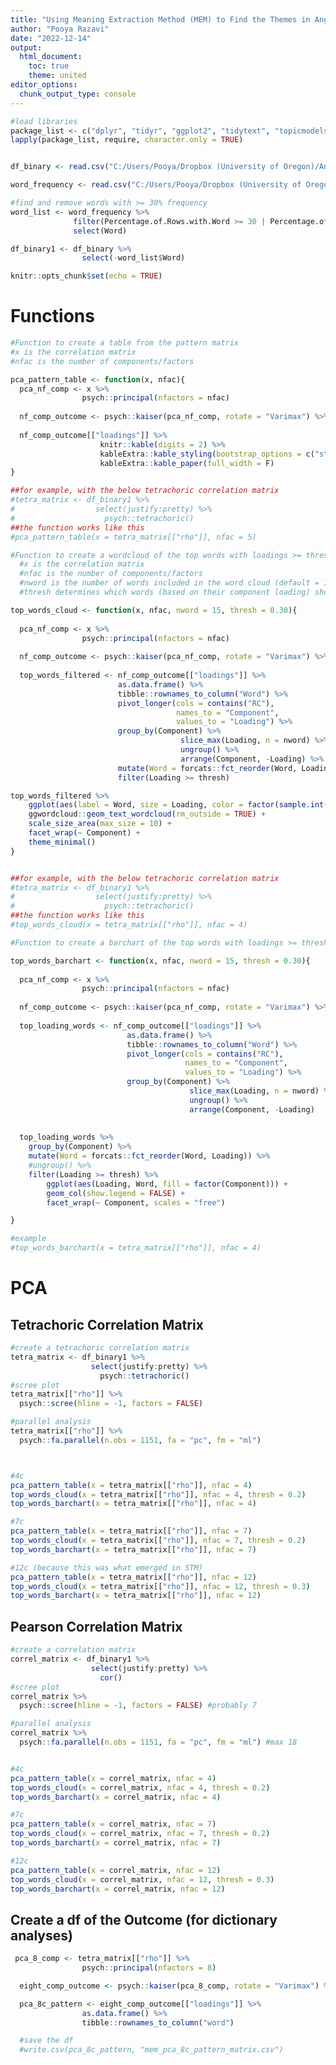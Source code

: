 ```yaml
---
title: "Using Meaning Extraction Method (MEM) to Find the Themes in Anger Narratives"
author: "Pooya Razavi"
date: "2022-12-14"
output: 
  html_document:
    toc: true
    theme: united
editor_options: 
  chunk_output_type: console
---
```


```r
#load libraries
package_list <- c("dplyr", "tidyr", "ggplot2", "tidytext", "topicmodels", "rlang")
lapply(package_list, require, character.only = TRUE)


df_binary <- read.csv("C:/Users/Pooya/Dropbox (University of Oregon)/Anger Dissertation/LIWC/MEM/ngram1 threshold2_5percent/LIWC-22 Results - df_for_MEM - MEM Binary.csv")

word_frequency <- read.csv("C:/Users/Pooya/Dropbox (University of Oregon)/Anger Dissertation/LIWC/MEM/ngram1 threshold2_5percent/LIWC-22 Results - df_for_MEM - MEM Frequencies.csv")

#find and remove words with >= 30% frequency
word_list <- word_frequency %>% 
              filter(Percentage.of.Rows.with.Word >= 30 | Percentage.of.Rows.with.Word < 5) %>% 
              select(Word)

df_binary1 <- df_binary %>% 
                select(-word_list$Word)

knitr::opts_chunk$set(echo = TRUE)
```

# Functions

```r
#Function to create a table from the pattern matrix
#x is the correlation matrix
#nfac is the number of components/factors

pca_pattern_table <- function(x, nfac){
  pca_nf_comp <- x %>%  
                psych::principal(nfactors = nfac)
  
  nf_comp_outcome <- psych::kaiser(pca_nf_comp, rotate = "Varimax") %>% psych::fa.sort()
  
  nf_comp_outcome[["loadings"]] %>% 
                    knitr::kable(digits = 2) %>%
                    kableExtra::kable_styling(bootstrap_options = c("striped", "hover")) %>% 
                    kableExtra::kable_paper(full_width = F)
}

##for example, with the below tetrachoric correlation matrix
#tetra_matrix <- df_binary1 %>% 
#                  select(justify:pretty) %>% 
#                    psych::tetrachoric()
##the function works like this
#pca_pattern_table(x = tetra_matrix[["rho"]], nfac = 5)
```


```r
#Function to create a wordcloud of the top words with loadings >= threshold
  #x is the correlation matrix
  #nfac is the number of components/factors
  #nword is the number of words included in the word cloud (default = 15)
  #thresh determines which words (based on their component loading) should be filtered out. Default is to include the words with loadings greater than or equal 0.30

top_words_cloud <- function(x, nfac, nword = 15, thresh = 0.30){
    
  pca_nf_comp <- x %>%  
                psych::principal(nfactors = nfac)
  
  nf_comp_outcome <- psych::kaiser(pca_nf_comp, rotate = "Varimax") %>% psych::fa.sort()
  
  top_words_filtered <- nf_comp_outcome[["loadings"]] %>% 
                        as.data.frame() %>% 
                        tibble::rownames_to_column("Word") %>% 
                        pivot_longer(cols = contains("RC"),
                                     names_to = "Component",
                                     values_to = "Loading") %>% 
                        group_by(Component) %>% 
                                      slice_max(Loading, n = nword) %>% 
                                      ungroup() %>% 
                                      arrange(Component, -Loading) %>% 
                        mutate(Word = forcats::fct_reorder(Word, Loading)) %>% 
                        filter(Loading >= thresh)

top_words_filtered %>% 
    ggplot(aes(label = Word, size = Loading, color = factor(sample.int(10, nrow(top_words_filtered), replace = TRUE)))) +
    ggwordcloud::geom_text_wordcloud(rm_outside = TRUE) +
    scale_size_area(max_size = 10) +
    facet_wrap(~ Component) +
    theme_minimal()
}


##for example, with the below tetrachoric correlation matrix
#tetra_matrix <- df_binary1 %>% 
#                  select(justify:pretty) %>% 
#                    psych::tetrachoric()
##the function works like this
#top_words_cloud(x = tetra_matrix[["rho"]], nfac = 4)
```


```r
#Function to create a barchart of the top words with loadings >= threshold

top_words_barchart <- function(x, nfac, nword = 15, thresh = 0.30){
    
  pca_nf_comp <- x %>%  
                psych::principal(nfactors = nfac)
  
  nf_comp_outcome <- psych::kaiser(pca_nf_comp, rotate = "Varimax") %>% psych::fa.sort()
  
  top_loading_words <- nf_comp_outcome[["loadings"]] %>% 
                          as.data.frame() %>% 
                          tibble::rownames_to_column("Word") %>% 
                          pivot_longer(cols = contains("RC"),
                                       names_to = "Component",
                                       values_to = "Loading") %>% 
                          group_by(Component) %>% 
                                        slice_max(Loading, n = nword) %>% 
                                        ungroup() %>% 
                                        arrange(Component, -Loading)
  
  
  top_loading_words %>% 
    group_by(Component) %>% 
    mutate(Word = forcats::fct_reorder(Word, Loading)) %>% 
    #ungroup() %>% 
    filter(Loading >= thresh) %>% 
        ggplot(aes(Loading, Word, fill = factor(Component))) + 
        geom_col(show.legend = FALSE) + 
        facet_wrap(~ Component, scales = "free")

}

#example
#top_words_barchart(x = tetra_matrix[["rho"]], nfac = 4)
```

# PCA

## Tetrachoric Correlation Matrix

```r
#create a tetrachoric correlation matrix
tetra_matrix <- df_binary1 %>% 
                  select(justify:pretty) %>% 
                    psych::tetrachoric()
#scree plot
tetra_matrix[["rho"]] %>% 
  psych::scree(hline = -1, factors = FALSE)

#parallel analysis
tetra_matrix[["rho"]] %>% 
  psych::fa.parallel(n.obs = 1151, fa = "pc", fm = "ml")



#4c
pca_pattern_table(x = tetra_matrix[["rho"]], nfac = 4)
top_words_cloud(x = tetra_matrix[["rho"]], nfac = 4, thresh = 0.2)
top_words_barchart(x = tetra_matrix[["rho"]], nfac = 4)

#7c
pca_pattern_table(x = tetra_matrix[["rho"]], nfac = 7)
top_words_cloud(x = tetra_matrix[["rho"]], nfac = 7, thresh = 0.2)
top_words_barchart(x = tetra_matrix[["rho"]], nfac = 7)

#12c (because this was what emerged in STM)
pca_pattern_table(x = tetra_matrix[["rho"]], nfac = 12)
top_words_cloud(x = tetra_matrix[["rho"]], nfac = 12, thresh = 0.3)
top_words_barchart(x = tetra_matrix[["rho"]], nfac = 12)

```


## Pearson Correlation Matrix

```r
#create a correlation matrix
correl_matrix <- df_binary1 %>% 
                  select(justify:pretty) %>% 
                    cor()
#scree plot
correl_matrix %>% 
  psych::scree(hline = -1, factors = FALSE) #probably 7

#parallel analysis
correl_matrix %>% 
  psych::fa.parallel(n.obs = 1151, fa = "pc", fm = "ml") #max 18


#4c
pca_pattern_table(x = correl_matrix, nfac = 4)
top_words_cloud(x = correl_matrix, nfac = 4, thresh = 0.2)
top_words_barchart(x = correl_matrix, nfac = 4)

#7c
pca_pattern_table(x = correl_matrix, nfac = 7)
top_words_cloud(x = correl_matrix, nfac = 7, thresh = 0.2)
top_words_barchart(x = correl_matrix, nfac = 7)

#12c
pca_pattern_table(x = correl_matrix, nfac = 12)
top_words_cloud(x = correl_matrix, nfac = 12, thresh = 0.3)
top_words_barchart(x = correl_matrix, nfac = 12)

```


## Create a df of the Outcome (for dictionary analyses)

```r
 pca_8_comp <- tetra_matrix[["rho"]] %>%  
                psych::principal(nfactors = 8)

  eight_comp_outcome <- psych::kaiser(pca_8_comp, rotate = "Varimax") %>% psych::fa.sort()

  pca_8c_pattern <- eight_comp_outcome[["loadings"]] %>% 
                as.data.frame() %>% 
                tibble::rownames_to_column("word")

  #save the df
  #write.csv(pca_8c_pattern, "mem_pca_8c_pattern_matrix.csv")

```


